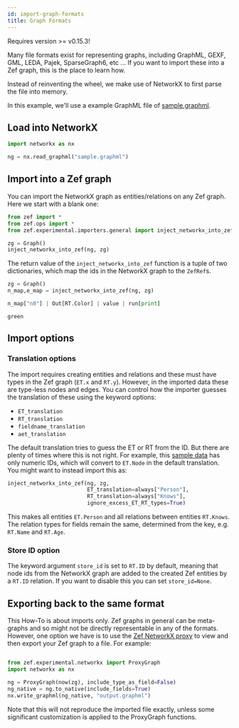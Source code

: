 ```yaml
---
id: import-graph-formats
title: Graph Formats
---
```


Requires version >= v0.15.3!

Many file formats exist for representing graphs, including GraphML, GEXF, GML,
LEDA, Pajek, SparseGraph6, etc ... If you want to import these into a
Zef graph, this is the place to learn how.

Instead of reinventing the wheel, we make use of NetworkX to first parse the
file into memory.

In this example, we'll use a example GraphML file of [sample.graphml](sample.graphml).

## Load into NetworkX

```py
import networkx as nx

ng = nx.read_graphml("sample.graphml")
```

## Import into a Zef graph

You can import the NetworkX graph as entities/relations on any Zef graph. Here
we start with a blank one:

```py
from zef import *
from zef.ops import *
from zef.experimental.importers.general import inject_networkx_into_zef

zg = Graph()
inject_networkx_into_zef(ng, zg)
```

The return value of the `inject_networkx_into_zef` function is a tuple of two
dictionaries, which map the ids in the NetworkX graph to the `ZefRef`s.

```py
zg = Graph()
n_map,e_map = inject_networkx_into_zef(ng, zg)

n_map["n0"] | Out[RT.Color] | value | run[print]
```

```
green
```

## Import options

### Translation options

The import requires creating entities and relations and these must have types
in the Zef graph (`ET.x` and `RT.y`). However, in the imported data these are
type-less nodes and edges. You can control how the importer guesses the
translation of these using the keyword options:

- `ET_translation`
- `RT_translation`
- `fieldname_translation`
- `aet_translation`

The default translation tries to guess the ET or RT from the ID. But there are
plenty of times where this is not right. For example, this [sample
data](id-sample.graphml) has only numeric IDs, which will convert to `ET.Node`
in the default translation. You might want to instead import this as:

```py
inject_networkx_into_zef(ng, zg,
                         ET_translation=always["Person"],
                         RT_translation=always["Knows"],
                         ignore_excess_ET_RT_types=True)
```

This makes all entities `ET.Person` and all relations between entities
`RT.Knows`. The relation types for fields remain the same, determined from the
key, e.g. `RT.Name` and `RT.Age`.

### Store ID option

The keyword argument `store_id` is set to `RT.ID` by default, meaning that node
ids from the NetworkX graph are added to the created Zef entities by a `RT.ID`
relation. If you want to disable this you can set `store_id=None`.

## Exporting back to the same format

This How-To is about imports only. Zef graphs in general can be meta-graphs and
so might not be directly representable in any of the formats. However, one
option we have is to use the [Zef NetworkX proxy](use-zef-networkx) to view and then export your Zef
graph to a file. For example:

```py

from zef.experimental.networkx import ProxyGraph
import networkx as nx

ng = ProxyGraph(now(zg), include_type_as_field=False)
ng_native = ng.to_native(include_fields=True)
nx.write_graphml(ng_native, "output.graphml")
```

Note that this will not reproduce the imported file exactly, unless some
significant customization is applied to the ProxyGraph functions.
